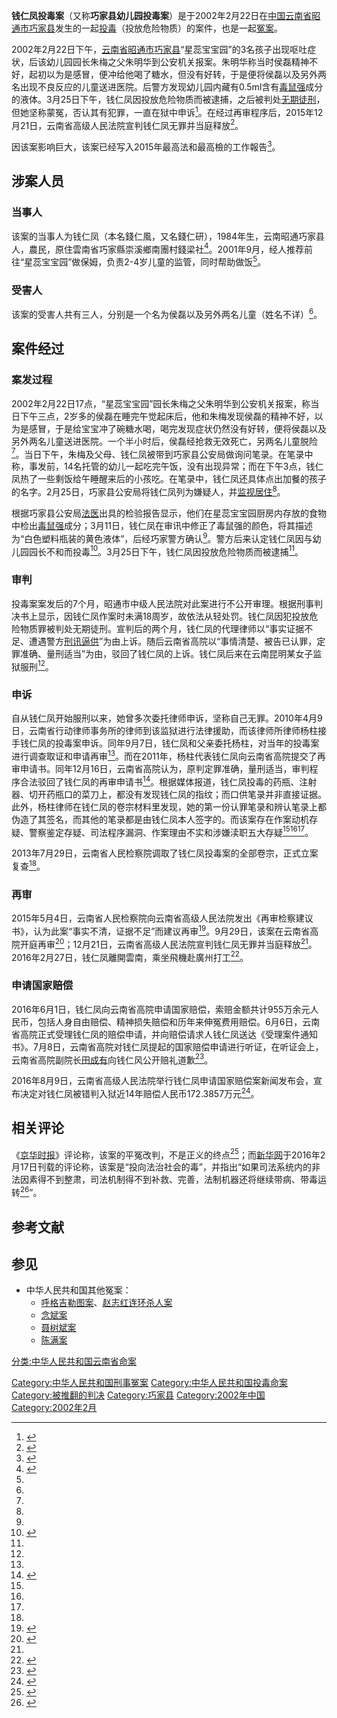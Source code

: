 {{Infobox criminal case
|名称 = 钱仁凤投毒案
|又名 = 巧家县幼儿园投毒案、钱仁凤投放危險物質案
|英语 =
|案件背景 =
|公诉机构 = 云南省昭通市人民检察院
|公诉日期 = 
|被告人员 =钱仁凤
|公诉罪名 = [[投放危险物质罪|投放危险物质罪]]
|审理法院 = [[云南省昭通市中级人民法院|云南省昭通市中级人民法院]]<br>[[云南省高级人民法院|云南省高级人民法院]]（再审）
|宣判日期 = 2002年9月（一审，不公开）<br>2002年12月（二审维持原判）<br />2015年12月21日（再审平反）
|宣判结果 = [[无期徒刑|无期徒刑]]<br />无罪（再审平反）
|调查机构 = [[巧家县公安局|巧家县公安局]]
|相关证人 =
}}
'''钱仁凤投毒案'''（又称'''巧家县幼儿园投毒案'''）是于2002年2月22日在[[中华人民共和国|中国]][[云南省|云南省]][[昭通市|昭通市]][[巧家县|巧家县]]发生的一起[[投毒|投毒]]（投放危险物质）的案件，也是一起[[冤案|冤案]]。

2002年2月22日下午，[[云南省|云南省]][[昭通市|昭通市]][[巧家县|巧家县]]“星蕊宝宝园”的3名孩子出现呕吐症状，后该幼儿园园长朱梅之父朱明华到公安机关报案。朱明华称当时侯磊精神不好，起初以为是感冒，便冲给他喝了糖水，但没有好转，于是便将侯磊以及另外两名出现不良反应的儿童送进医院。后警方发现幼儿园内藏有0.5ml含有[[毒鼠强|毒鼠强]]成分的液体。3月25日下午，钱仁凤因投放危险物质而被逮捕，之后被判处[[无期徒刑|无期徒刑]]，但她坚称蒙冤，否认其有犯罪，一直在狱中申诉<ref name="qq">{{cite news |title=少女涉投毒案被判无期喊冤12年 自称遭刑讯逼供 |url=http://news.qq.com/a/20141221/014515.htm |publisher=澎湃 |date=2014-12-21 |accessdate=2016-04-18 |archive-date=2016-08-07 |archive-url=https://web.archive.org/web/20160807072302/http://news.qq.com/a/20141221/014515.htm |dead-url=no }}</ref>。在经过再审程序后，2015年12月21日，云南省高级人民法院宣判钱仁凤无罪并当庭释放<ref name="cnr">{{cite news|title=云南巧家幼儿园投毒案改判 蒙冤者钱仁凤入狱13年终获自由|url=http://china.cnr.cn/yaowen/20151222/t20151222_520875238.shtml|publisher=央广网|date=2015-12-22|accessdate=2016-04-18|archive-date=2017-03-05|archive-url=https://web.archive.org/web/20170305015528/http://china.cnr.cn/yaowen/20151222/t20151222_520875238.shtml|dead-url=no}}</ref>。

因该案影响巨大，该案已经写入2015年最高法和最高檢的工作報告<ref>{{cite news|title=陳滿案寫入最高法、最高檢工作報告|url=http://news.sina.com.tw/article/20160313/16377463.html|publisher=北京新浪網|date=2016-03-13|accessdate=2016年3月31日|deadurl=yes|archiveurl=https://web.archive.org/web/20160415223504/http://news.sina.com.tw/article/20160313/16377463.html|archivedate=2016年4月15日}}</ref>。

==涉案人员==
===当事人===
该案的当事人为钱仁凤（本名錢仁風，又名錢仁研），1984年生，云南昭通巧家县人，農民，原住雲南省巧家縣崇溪鄉南團村錢梁社<ref>{{cite news|title=雲南省高院召開錢仁風國家賠償案聽證會|url=http://news.wenweipo.com/2016/07/08/IN1607080048.htm|publisher=香港文汇网|date=2016-07-08|accessdate=2016-07-08|archive-date=2017-03-05|archive-url=https://web.archive.org/web/20170305001930/http://news.wenweipo.com/2016/07/08/IN1607080048.htm|dead-url=no}}</ref>。2001年9月，经人推荐前往“星蕊宝宝园”做保姆，负责2-4岁儿童的监管，同时帮助做饭<ref name="qq"/>。

===受害人===
该案的受害人共有三人，分别是一个名为侯磊以及另外两名儿童（姓名不详）<ref name="qq"/>。

==案件经过==
===案发过程===
2002年2月22日17点，“星蕊宝宝园”园长朱梅之父朱明华到公安机关报案，称当日下午三点，2岁多的侯磊在睡完午觉起床后，他和朱梅发现侯磊的精神不好，以为是感冒，于是给宝宝冲了碗糖水喝，喝完发现症状仍然没有好转，便将侯磊以及另外两名儿童送进医院。一个半小时后，侯磊经抢救无效死亡，另两名儿童脱险<ref name="qq"/>。当日下午，朱梅及父母、钱仁凤被带到巧家县公安局做询问笔录。在笔录中称，事发前，14名托管的幼儿一起吃完午饭，没有出现异常；而在下午3点，钱仁凤热了一些剩饭给午睡醒来后的小孩吃。在笔录中，钱仁凤还具体点出加餐的孩子的名字。2月25日，巧家县公安局将钱仁凤列为嫌疑人，并[[监视居住|监视居住]]<ref name="qq"/>。

根据巧家县公安局[[法医|法医]]出具的检验报告显示，他们在星蕊宝宝园厨房内存放的食物中检出[[毒鼠强|毒鼠强]]成分；3月11日，钱仁凤在审讯中修正了毒鼠强的颜色，将其描述为“白色塑料瓶装的黄色液体”，后经巧家警方确认<ref name="qq"/>。警方后来认定钱仁凤因与幼儿园园长不和而投毒<ref name="sohu">{{cite news|title=云南投毒案钱仁凤被无罪释放 自称遭刑讯逼供|url=http://news.sohu.com/20151221/n432104870.shtml|publisher=法制晚报|date=2015-12-21|accessdate=2016-04-18|archive-date=2017-03-05|archive-url=https://web.archive.org/web/20170305203848/http://news.sohu.com/20151221/n432104870.shtml|dead-url=no}}</ref>。3月25日下午，钱仁凤因投放危险物质而被逮捕<ref name="qq"/>。

===审判===
投毒案案发后的7个月，昭通市中级人民法院对此案进行不公开审理。根据刑事判决书上显示，因钱仁凤作案时未满18周岁，故依法从轻处罚。钱仁凤因犯投放危险物质罪被判处无期徒刑。宣判后的两个月，钱仁凤的代理律师以“事实证据不足、遭遇警方[[刑讯逼供|刑讯逼供]]”为由上诉。随后云南省高院以“事情清楚、被告已认罪，定罪准确、量刑适当”为由，驳回了钱仁凤的上诉。钱仁凤后来在云南昆明某女子监狱服刑<ref name="qq"/>。

===申诉===
自从钱仁凤开始服刑以来，她曾多次委托律师申诉，坚称自己无罪。2010年4月9日，云南省行动律师事务所的律师到该监狱进行法律援助，而该律师所律师杨柱接手钱仁凤的投毒案申诉。同年9月7日，钱仁凤和父亲委托杨柱，对当年的投毒案进行调查取证和申请再审<ref name="qq"/>。而在2011年，杨柱代表钱仁凤向云南省高院提交了再审申请书。同年12月16日，云南省高院认为，原判定罪准确，量刑适当，审判程序合法驳回了钱仁凤的再审申请书<ref name="ce">{{cite news|title=云南少女涉幼儿园投毒获无期喊冤12年 定案仅凭口供|url=http://www.ce.cn/xwzx/gnsz/gdxw/201412/27/t20141227_4215259.shtml|publisher=法制晚报|date=2015-12-21|accessdate=2016-04-18}}{{Dead link|date=2019年7月 |bot=InternetArchiveBot |fix-attempted=yes }}</ref>。根据媒体报道，钱仁凤投毒的药瓶、注射器、切开药瓶口的菜刀上，都没有发现钱仁凤的指纹；而口供笔录并非直接证据。此外，杨柱律师在钱仁凤的卷宗材料里发现，她的第一份认罪笔录和辨认笔录上都伪造了其签名，而其他的笔录都是由钱仁凤本人签字的。而该案存在作案动机存疑、警察鉴定存疑、司法程序漏洞、作案理由不实和涉嫌渎职五大存疑<ref name="qq"/><ref name="ce"/><ref name="sohu"/>。

2013年7月29日，云南省人民检察院调取了钱仁凤投毒案的全部卷宗，正式立案复查<ref name="qq"/>。

===再审===
{{Wikisourcehas|云南省高级人民法院（2015）云高刑再终字第2号刑事判决书}}
2015年5月4日，云南省人民检察院向云南省高级人民法院发出《再审检察建议书》，认为此案“事实不清，证据不足”而建议再审<ref>{{cite news |title=钱仁凤案将再审:被控向幼儿投毒 自称遭刑讯逼供 |url=http://politics.people.com.cn/n/2015/0513/c70731-26993812.html |publisher=云南网 |date=2015-05-13 |accessdate=2016-04-18 |archive-date=2017-03-05 |archive-url=https://web.archive.org/web/20170305002020/http://politics.people.com.cn/n/2015/0513/c70731-26993812.html |dead-url=no }}</ref>。9月29日，该案在云南省高院开庭再审<ref>{{cite news|title=云南幼儿园保姆被指投毒致死案13年后再审|url=http://news.sina.com.cn/c/nd/2015-09-29/doc-ifxifmki9606724.shtml|publisher=中国新闻网|date=2015-09-29|accessdate=2016-04-18|archive-date=2017-03-05|archive-url=https://web.archive.org/web/20170305004618/http://news.sina.com.cn/c/nd/2015-09-29/doc-ifxifmki9606724.shtml|dead-url=no}}</ref>；12月21日，云南省高级人民法院宣判钱仁凤无罪并当庭释放<ref name="cnr"/>。2016年2月27日，钱仁凤離開雲南，乘坐飛機赴廣州打工<ref>{{cite news|title=巧家投毒案受冤者錢仁鳳開始新生活 打工挑戰自己|url=http://dailynews.sina.com/bg/news/int/chinanews/20160228/19237203992.html|publisher=中國新聞網|date=2016-02-28|accessdate=2016-04-18|archive-date=2017-03-05|archive-url=https://web.archive.org/web/20170305001544/http://dailynews.sina.com/bg/news/int/chinanews/20160228/19237203992.html|dead-url=no}}</ref>。

===申请国家赔偿===
2016年6月1日，钱仁凤向云南省高院申请国家赔偿，索赔金额共计955万余元人民币，包括人身自由赔偿、精神损失赔偿和历年来伸冤费用赔偿。6月6日，云南省高院正式受理钱仁凤的赔偿申请，并向赔偿请求人钱仁凤送达《受理案件通知书》。7月8日，云南省高院对钱仁凤提起的国家赔偿申请进行听证，在听证会上，云南省高院副院长[[田成有|田成有]]向钱仁风公开赔礼道歉<ref>{{cite news|title=云南高院副院长向巧家投毒案蒙冤者鞠躬道歉|url=http://news.qq.com/a/20160708/037980.htm|publisher=央视新闻|date=2016-07-08|accessdate=2016-07-08|archive-date=2017-03-05|archive-url=https://web.archive.org/web/20170305062315/http://news.qq.com/a/20160708/037980.htm|dead-url=no}}</ref>。

2016年8月9日，云南省高级人民法院举行钱仁凤申请国家赔偿案新闻发布会，宣布决定对钱仁凤被错判入狱近14年赔偿人民币172.3857万元<ref>{{cite news|title=钱仁风获国家赔偿172万元|url=http://news.sina.com.cn/o/2016-08-10/doc-ifxutfyw1007411.shtml|publisher=深圳商报|date=2016年8月10日|accessdate=2016年8月10日|archive-date=2017年3月5日|archive-url=https://web.archive.org/web/20170305004652/http://news.sina.com.cn/o/2016-08-10/doc-ifxutfyw1007411.shtml|dead-url=no}}</ref>。

==相关评论==
《[[京华时报|京华时报]]》评论称，该案的平冤改判，不是正义的终点<ref>{{cite news|title=巧家投毒案平冤改判不是正义终点|url=http://star.news.sohu.com/20151222/n432138414.shtml|publisher=京华时报|date=2015-12-22|accessdate=2016-04-18|archive-date=2017-03-05|archive-url=https://web.archive.org/web/20170305150523/http://star.news.sohu.com/20151222/n432138414.shtml|dead-url=no}}</ref>；而[[新华网|新华网]]于2016年2月17日刊载的评论称，该案是“投向法治社会的毒”，并指出“如果司法系统内的非法因素得不到整肃，司法机制得不到补救、完善，法制机器还将继续带病、带毒运转<ref>{{cite news|title=巧家冤案，是投向法治的毒|url=http://news.xinhuanet.com/comments/2016-02/18/c_1118076432.htm|publisher=新华网|date=2016-02-18|accessdate=2016-04-18|archive-date=2017-03-05|archive-url=https://web.archive.org/web/20170305130921/http://news.xinhuanet.com/comments/2016-02/18/c_1118076432.htm|dead-url=no}}</ref>”。

==参考文献 ==
{{Reflist|2}}

== 参见 ==
{{Portal box|法律|中华人民共和国}}
*中华人民共和国其他冤案：
**[[呼格吉勒图案|呼格吉勒图案]]、[[赵志红连环杀人案|赵志红连环杀人案]]
**[[念斌案|念斌案]]
**[[聂树斌案|聂树斌案]]
**[[陈满案|陈满案]]

[[Category:中华人民共和国刑事冤案|Category:中华人民共和国刑事冤案]]
[[Category:中华人民共和国投毒命案|Category:中华人民共和国投毒命案]]
[[分类:中华人民共和国云南省命案|分类:中华人民共和国云南省命案]]
[[Category:被推翻的判决|Category:被推翻的判决]]
[[Category:巧家县|Category:巧家县]]
[[Category:2002年中国|Category:2002年中国]]
[[Category:2002年2月|Category:2002年2月]]
